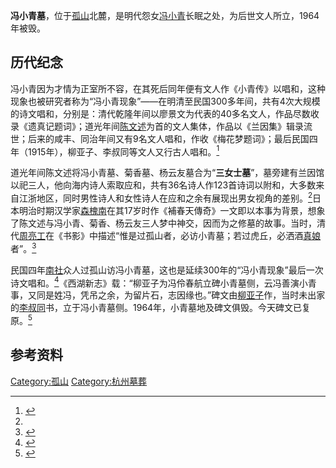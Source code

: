 '''冯小青墓'''，位于[[孤山_(西湖)|孤山]]北麓，是明代怨女[[冯小青_(明朝)|冯小青]]长眠之处，为后世文人所立，1964年被毁。

== 历代纪念 ==
冯小青因为才情为正室所不容，在其死后同年便有文人作《小青传》以唱和，这种现象也被研究者称为“冯小青现象”——在明清至民国300多年间，共有4次大规模的诗文唱和，分别是：清代乾隆年间以廖景文为代表的40多名文人，作品尽数收录《遗真记题词》；道光年间[[陈文述|陈文述]]为首的文人集体，作品以《兰因集》辑录流世；后来的咸丰、同治年间又有9名文人唱和，作收《梅花梦题词》；最后民国四年（1915年），柳亚子、李叔同等文人又行古人唱和。<ref name=":0">{{Cite journal|title=陈文述重修冯小青墓及《兰因集》修定考论|author=李澜澜|url=https://www.ixueshu.com/document/3f9b08ed883fbef9d7a370431dd0371c318947a18e7f9386.html|journal=名作欣赏|issue=35|doi=|others=|year=2016|volume=|page=87-91|pmid=|access-date=2020-07-03|archive-date=2020-07-03|archive-url=https://web.archive.org/web/20200703184715/https://www.ixueshu.com/document/3f9b08ed883fbef9d7a370431dd0371c318947a18e7f9386.html|dead-url=no}}</ref>

道光年间陈文述将冯小青墓、菊香墓、杨云友墓合为“'''三女士墓'''”，墓旁建有兰因馆以祀三人，他向海内诗人索取应和，共有36名诗人作123首诗词以附和，大多数来自江浙地区，同时男性诗人和女性诗人在应和之余有展现出男女视角的差别。<ref name=":0" />日本明治时期汉学家[[森槐南|森槐南]]在其17岁时作《補春天傳奇》一文即以本事为背景，想象了陈文述与冯小青、菊香、杨云友三人梦中神交，因而为之修墓的故事。当时，清代[[周亮工|周亮工]]在《书影》中描述“惟是过孤山者，必访小青墓；若过虎丘，必洒酒[[真娘|真娘]]者”。<ref>{{Cite journal|title=日本森槐南《补春天》传奇考论|url=http://www.cqvip.com/Main/Detail.aspx?id=7815483|last=王人恩|date=2003|journal=西北师大学报：社会科学版|issue=3|volume=40|pages=62–66|access-date=2020-07-03|archive-date=2020-07-04|archive-url=https://web.archive.org/web/20200704061130/http://www.cqvip.com/Main/Detail.aspx?id=7815483|dead-url=no}}</ref>

民国四年[[南社|南社]]众人过孤山访冯小青墓，这也是延续300年的“冯小青现象”最后一次诗文唱和。<ref>{{Cite journal|title=同是不堪身世感，卿嗟命薄我飘零--南社众文人题名冯小青墓考论|url=http://www.cqvip.com/QK/71002X/20136/49110549.html|last=李澜澜|date=2013|journal=哈尔滨师范大学社会科学学报|issue=6|pages=120–123|access-date=2020-07-03|archive-date=2020-07-03|archive-url=https://web.archive.org/web/20200703085545/http://www.cqvip.com/QK/71002X/20136/49110549.html|dead-url=no}}</ref>《西湖新志》载：“柳亚子为冯伶春航立碑小青墓侧，云冯善演小青事，又同是姓冯，凭吊之余，为留片石，志因缘也。”碑文由[[柳亚子|柳亚子]]作，当时未出家的[[李叔同|李叔同]]书，立于冯小青墓侧。1964年，小青墓地及碑文俱毁。今天碑文已复原。<ref>{{Cite news|url=|title=弘一法师出家前曾在西湖边立碑|author=周春燕|date=2005-04-24|work=杭州日报|publisher=杭州日报报业集团|accessdate=|language=zh-hans|format=|edition=7}}</ref>

== 参考资料 ==
{{Reflist}}{{西湖十六遗迹}}
[[Category:孤山|Category:孤山]]
[[Category:杭州墓葬|Category:杭州墓葬]]